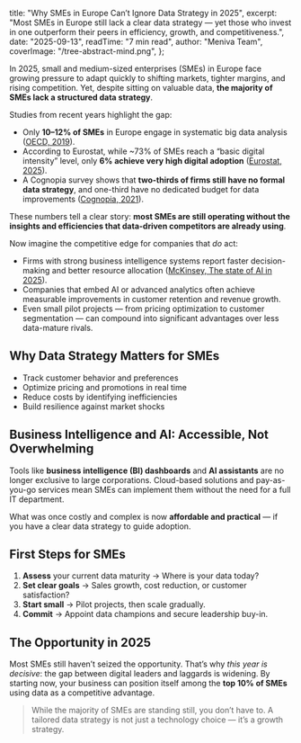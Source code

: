   title: "Why SMEs in Europe Can’t Ignore Data Strategy in 2025",
  excerpt: "Most SMEs in Europe still lack a clear data strategy — yet those who invest in one outperform their peers in efficiency, growth, and competitiveness.",
  date: "2025-09-13",
  readTime: "7 min read",
  author: "Meniva Team",
  coverImage: "/tree-abstract-mind.png",
};

In 2025, small and medium-sized enterprises (SMEs) in Europe face growing pressure to adapt quickly to shifting markets, tighter margins, and rising competition. Yet, despite sitting on valuable data, **the majority of SMEs lack a structured data strategy**.

Studies from recent years highlight the gap:

- Only **10–12% of SMEs** in Europe engage in systematic big data analysis ([OECD, 2019](https://www.oecd.org/content/dam/oecd/en/publications/reports/2019/06/data-analytics-in-smes_1535d46b/1de6c6a7-en.pdf)).  
- According to Eurostat, while ~73% of SMEs reach a “basic digital intensity” level, only **6% achieve very high digital adoption** ([Eurostat, 2025](https://ec.europa.eu/eurostat/web/interactive-publications/digitalisation-2025)).  
- A Cognopia survey shows that **two-thirds of firms still have no formal data strategy**, and one-third have no dedicated budget for data improvements ([Cognopia, 2021](https://academy.cognopia.com/two-thirds-of-firms-still-do-not-have-a-data-strategy-survey-reveals)).  

These numbers tell a clear story: **most SMEs are still operating without the insights and efficiencies that data-driven competitors are already using**.

Now imagine the competitive edge for companies that *do* act:  
- Firms with strong business intelligence systems report faster decision-making and better resource allocation ([McKinsey, The state of AI in 2025](https://www.mckinsey.com/capabilities/quantumblack/our-insights/the-state-of-ai)).  
- Companies that embed AI or advanced analytics often achieve measurable improvements in customer retention and revenue growth. 
- Even small pilot projects — from pricing optimization to customer segmentation — can compound into significant advantages over less data-mature rivals. 

## Why Data Strategy Matters for SMEs

- Track customer behavior and preferences  
- Optimize pricing and promotions in real time  
- Reduce costs by identifying inefficiencies  
- Build resilience against market shocks  

## Business Intelligence and AI: Accessible, Not Overwhelming

Tools like **business intelligence (BI) dashboards** and **AI assistants** are no longer exclusive to large corporations. Cloud-based solutions and pay-as-you-go services mean SMEs can implement them without the need for a full IT department.  

What was once costly and complex is now **affordable and practical** — if you have a clear data strategy to guide adoption.  

## First Steps for SMEs

1. **Assess** your current data maturity → Where is your data today?  
2. **Set clear goals** → Sales growth, cost reduction, or customer satisfaction?  
3. **Start small** → Pilot projects, then scale gradually.  
4. **Commit** → Appoint data champions and secure leadership buy-in.  

## The Opportunity in 2025

Most SMEs still haven’t seized the opportunity. That’s why *this year is decisive*: the gap between digital leaders and laggards is widening. By starting now, your business can position itself among the **top 10% of SMEs** using data as a competitive advantage.  


<div className="prose mt-16">
  <blockquote className="text-2xl md:text-3xl font-bold text-center text-gray-900 bg-gray-50 p-6 rounded-xl shadow-md">
    <p>
      While the majority of SMEs are standing still, you don’t have to.  
      A tailored data strategy is not just a technology choice — it’s a growth strategy.
    </p>
  </blockquote>
</div>
